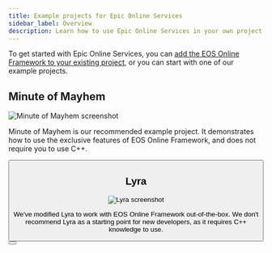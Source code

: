 ```yaml
---
title: Example projects for Epic Online Services
sidebar_label: Overview
description: Learn how to use Epic Online Services in your own project with our example projects.
---
```



To get started with Epic Online Services, you can [add the EOS Online Framework to your existing project](../setup/index.mdx), or you can start with one of our example projects.

## Minute of Mayhem

![Minute of Mayhem screenshot](./img/minute.png)

Minute of Mayhem is our recommended example project. It demonstrates how to use the exclusive features of EOS Online Framework, and does not require you to use C++.

<Button href="./minute/" text="View documentation for Minute of Mayhem" />

## Lyra

![Lyra screenshot](./img/lyra.png)

We've modified Lyra to work with EOS Online Framework out-of-the-box. We don't recommend Lyra as a starting point for new developers, as it requires C++ knowledge to use.

<Button href="./lyra" text="View documentation for Lyra" />
